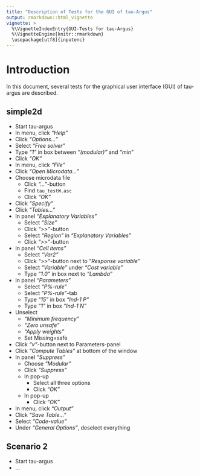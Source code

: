```yaml
---
title: "Description of Tests for the GUI of tau-Argus"
output: rmarkdown::html_vignette
vignette: >
  %\VignetteIndexEntry{GUI-Tests for tau-Argus}
  %\VignetteEngine{knitr::rmarkdown}
  \usepackage[utf8]{inputenc}
---
```


# Introduction

In this document, several tests for the graphical user interface (GUI) of tau-argus are described.

## simple2d

- Start tau-argus
- In menu, click *"Help"*
- Click *"Options..."*
- Select *"Free solver"*
- Type *"1"* in box between *"(modular)"* and *"min"*
- Click *"OK"*
- In menu, click *"File"*
- Click *"Open Microdata..."* 
- Choose microdata file
    * Click *"..."*-button
    * Find `tau_testW.asc`
    * Click *"OK"*
- Click *"Specify"*
- Click *"Tables..."*
- In panel *"Explanatory Variables"*
    * Select *"Size"*
    * Click *">>"*-button
    * Select *"Region"* in *"Explanatory Variables"*
    * Click *">>"*-button
- In panel *"Cell items"*
    * Select *"Var2"*
    * Click *">>"*-button next to *"Response variable"*
    * Select *"Variable"* under *"Cost variable"*
    * Type *"1.0"* in box next to *"Lambda"*
- In panel *"Parameters"*
    * Select *"P%-rule"*
    * Select *"P%-rule"*-tab
    * Type *"15"* in box *"Ind-1 P"*
    * Type *"1"* in box *"Ind-1 N"*
- Unselect
    * *"Minimum frequency"*
    * *"Zero unsafe"*
    * *"Apply weights"*
    * Set Missing=safe
- Click *"v"*-button next to Parameters-panel
- Click *"Compute Tables"* at bottom of the window
- In panel *"Suppress"*
    * Choose *"Modular"*
    * Click *"Suppress"*
    * In pop-up
        * Select all three options
        * Click *"OK"*
    * In pop-up 
        * Click *"OK"*
- In menu, click *"Output"*
- Click *"Save Table..."*
- Select *"Code-value"*
- Under *"General Options"*, deselect everything

## Scenario 2
* Start tau-argus
* ...
